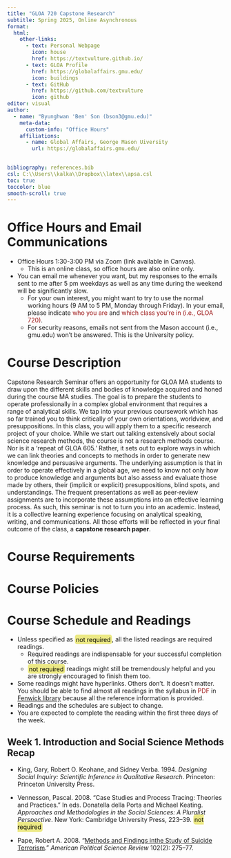 ```yaml
---
title: "GLOA 720 Capstone Research"
subtitle: Spring 2025, Online Asynchronous
format: 
  html:
    other-links: 
      - text: Personal Webpage
        icon: house
        href: https://textvulture.github.io/
      - text: GLOA Profile
        href: https://globalaffairs.gmu.edu/
        icon: buildings
      - text: GitHub
        href: https://github.com/textvulture
        icon: github
editor: visual
author: 
  - name: "Byunghwan 'Ben' Son (bson3@gmu.edu)"
    meta-data:
      custom-info: "Office Hours"
    affiliations:
      - name: Global Affairs, George Mason Uiversity
        url: https://globalaffairs.gmu.edu/
    

bibliography: references.bib
csl: C:\\Users\\kalka\\Dropbox\\latex\\apsa.csl
toc: true
toccolor: blue
smooth-scroll: true
---
```


```{=html}
<style>

mark {
  background-color: #ece985;
  color: black;
  border-radius: 5px; 
  padding: 0.2em;
}

mark2 {
  background-color: #840a73;
  color: white;
  border-radius: 5px; 
  padding: 0.2em;
}

red {
  color: #9b1212;
}

</style>
```

# Office Hours and Email Communications

- Office Hours 1:30-3:00 PM via Zoom (link available in Canvas).
  * This is an online class, so office hours are also online only.
- You can email me whenever you want, but my responses to the emails sent to me after 5 pm weekdays as well as any time during the weekend will be significantly slow. 
  * For your own interest, you might want to try to use the normal working hours (9 AM to 5 PM, Monday through Friday). In your email, please indicate <red>who you are</red> and <red>which class you’re in (i.e., GLOA 720)</red>.
  * For security reasons, emails not sent from the Mason account (i.e., gmu.edu) won't be answered. This is the University policy.

# Course Description

Capstone Research Seminar offers an opportunity for GLOA MA students to draw upon the different skills and bodies of knowledge acquired and honed during the course MA studies. The goal is to prepare the students to operate professionally in a complex global environment that requires a range of analytical skills. We tap into your previous coursework which has so far trained you to think critically of your own orientations, worldview, and presuppositions. In this class, you will apply them to a specific research project of your choice. While we start out talking extensively about social science research methods, the course is not a research methods course. Nor is it a 'repeat of GLOA 605.' Rather, it sets out to explore ways in which we can link theories and concepts to methods in order to generate new knowledge and persuasive arguments. The underlying assumption is that in order to operate effectively in a global age, we need to know not only how to produce knowledge and arguments but also assess and evaluate those made by others, their (implicit or explicit) presuppositions, blind spots, and understandings. The frequent presentations as well as peer-review assignments are to incorporate these assumptions into an effective learning process. As such, this seminar is not to turn you into an academic. Instead, it is a collective learning experience focusing on analytical speaking, writing, and communications. All those efforts will be reflected in your final outcome of the class, a **capstone research paper**.

# Course Requirements

# Course Policies

# Course Schedule and Readings

-   Unless specified as <mark>not required</mark>, all the listed readings are required readings.
    -   Required readings are indispensable for your successful completion of this course.
    -   <mark>not required</mark> readings might still be tremendously helpful and you are strongly encouraged to finish them too.
-   Some readings might have hyperlinks. Others don't. It doesn't matter. You should be able to find almost all readings in the syllabus in <red>PDF</red> in [Fenwick library](https://library.gmu.edu/) because all the reference information is provided.
-   Readings and the schedules are subject to change.
-   You are expected to complete the reading within the first three days of the week.

<!-- For now it's hard to find an equivalent to \bibentry. In QMD Visual model, when @citekey is recognized, a pop-up shows the full citation. for now I just copy-and-paste that and replace the citekey with it.  -->

## Week 1. Introduction and Social Science Methods Recap

-   King, Gary, Robert O. Keohane, and Sidney Verba. 1994. *Designing Social Inquiry: Scientific Inference in Qualitative Research*. Princeton: Princeton University Press.

-   Vennesson, Pascal. 2008. “Case Studies and Process Tracing: Theories and Practices.” In eds. Donatella della Porta and Michael Keating. *Approaches and Methodologies in the Social Sciences: A Pluralist Perspective*. New York: Cambridge University Press, 223–39. <mark>not required</mark>

-   Pape, Robert A. 2008. “[Methods and Findings inthe Study of Suicide Terrorism](https://doi.org/10.1017/S0003055408080179).” *American Political Science Review* 102(2): 275–77.
